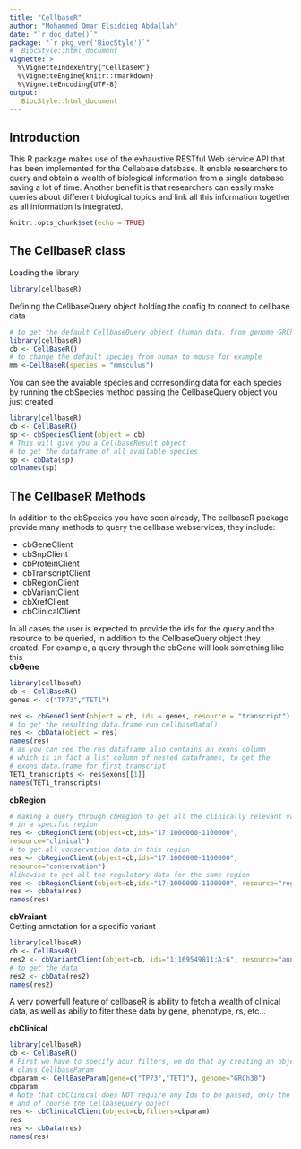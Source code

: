 ```yaml
---
title: "CellbaseR"
author: "Mohammed Omar Elsiddieg Abdallah"
date: "`r doc_date()`"
package: "`r pkg_ver('BiocStyle')`"
#  BiocStyle::html_document
vignette: >
  %\VignetteIndexEntry{"CellbaseR"}
  %\VignetteEngine{knitr::rmarkdown}
  %\VignetteEncoding{UTF-8}  
output: 
   BiocStyle::html_document
---
```

## Introduction
This R package makes use of the exhaustive RESTful Web service API that has been
implemented for the Cellabase database. It enable researchers to query and 
obtain a wealth of biological information from a single database saving a lot 
of time. Another benefit is that researchers can easily make  queries about 
different biological topics and link all this information together as all 
information is integrated.

```r
knitr::opts_chunk$set(echo = TRUE)
```
## The CellbaseR class

Loading the library

```r
library(cellbaseR)

```



Defining the CellbaseQuery object holding the config to connect to cellbase data

```r
# to get the default CellbaseQuery object (human data, from genome GRCh37)
library(cellbaseR)
cb <- CellBaseR()
# to change the default species from human to mouse for example
mm <-CellBaseR(species = "mmsculus") 

```

You can see the avaiable species and corresonding data for each species by
running the cbSpecies method passing  the CellbaseQuery object you just created 

```r
library(cellbaseR)
cb <- CellBaseR()
sp <- cbSpeciesClient(object = cb)
# This will give you a CellbaseResult object
# to get the dataframe of all available species
sp <- cbData(sp)
colnames(sp)

```

## The CellbaseR Methods
In addition to the cbSpecies you have seen already, The cellbaseR package
provide many methods to query the cellbase webservices, they include:  
 
-  cbGeneClient  
-  cbSnpClient  
-  cbProteinClient   
-  cbTranscriptClient 
-  cbRegionClient 
-  cbVariantClient   
-  cbXrefClient   
-  cbClinicalClient 

In all cases the user is expected to provide the ids for the query and the 
resource to be queried, in addition to the CellbaseQuery object they created.
For example, a query through the cbGene will look something like this  
**cbGene**  

```r
library(cellbaseR)
cb <- CellBaseR()
genes <- c("TP73","TET1")

res <- cbGeneClient(object = cb, ids = genes, resource = "transcript")
# to get the resulting data.frame run cellbaseData()
res <- cbData(object = res)
names(res)
# as you can see the res dataframe also contains an exons column 
# which is in fact a list column of nested dataframes, to get the
# exons data.frame for first transcript
TET1_transcripts <- res$exons[[1]]
names(TET1_transcripts)
```


**cbRegion**  
```r
# making a query through cbRegion to get all the clinically relevant variants 
# in a specific region
res <- cbRegionClient(object=cb,ids="17:1000000-1100000",
resource="clinical")
# to get all conservation data in this region
res <- cbRegionClient(object=cb,ids="17:1000000-1100000",
resource="conservation")
#likewise to get all the regulatory data for the same region
res <- cbRegionClient(object=cb,ids="17:1000000-1100000", resource="regulatory")
res <- cbData(res)
names(res)
```
**cbVraiant**  
Getting annotation for a specific variant
```r
library(cellbaseR)
cb <- CellBaseR()
res2 <- cbVariantClient(object=cb, ids="1:169549811:A:G", resource="annotation")
# to get the data 
res2 <- cbData(res2)
names(res2)
```

A very powerfull feature of cellbaseR is ability to fetch a wealth of clinical 
data, as well as abiliy to fiter these data by gene, phenotype, rs, etc…

**cbClinical**

```r
library(cellbaseR)
cb <- CellBaseR()
# First we have to specify aour filters, we do that by creating an object of
# class CellbaseParam
cbparam <- CellBaseParam(gene=c("TP73","TET1"), genome="GRCh38")
cbparam
# Note that cbClinical does NOT require any Ids to be passed, only the filters
# and of course the CellbaseQuery object
res <- cbClinicalClient(object=cb,filters=cbparam)
res
res <- cbData(res)
names(res)

```






